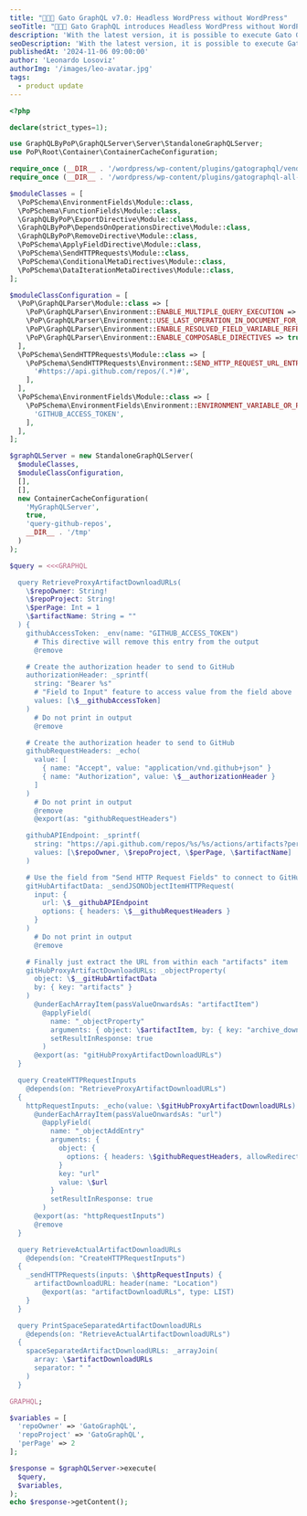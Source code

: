 ```yaml
---
title: "👨🏻‍🔧 Gato GraphQL v7.0: Headless WordPress without WordPress"
seoTitle: "👨🏻‍🔧 Gato GraphQL introduces Headless WordPress without WordPress"
description: 'With the latest version, it is possible to execute Gato GraphQL queries without initializing WordPress!'
seoDescription: 'With the latest version, it is possible to execute Gato GraphQL queries without initializing WordPress!'
publishedAt: '2024-11-06 09:00:00'
author: 'Leonardo Losoviz'
authorImg: '/images/leo-avatar.jpg'
tags:
  - product update
---
```


```php
<?php

declare(strict_types=1);

use GraphQLByPoP\GraphQLServer\Server\StandaloneGraphQLServer;
use PoP\Root\Container\ContainerCacheConfiguration;

require_once (__DIR__ . '/wordpress/wp-content/plugins/gatographql/vendor/scoper-autoload.php');
require_once (__DIR__ . '/wordpress/wp-content/plugins/gatographql-all-extensions-bundle/vendor/scoper-autoload.php');

$moduleClasses = [
  \PoPSchema\EnvironmentFields\Module::class,
  \PoPSchema\FunctionFields\Module::class,
  \GraphQLByPoP\ExportDirective\Module::class,
  \GraphQLByPoP\DependsOnOperationsDirective\Module::class,
  \GraphQLByPoP\RemoveDirective\Module::class,
  \PoPSchema\ApplyFieldDirective\Module::class,
  \PoPSchema\SendHTTPRequests\Module::class,
  \PoPSchema\ConditionalMetaDirectives\Module::class,
  \PoPSchema\DataIterationMetaDirectives\Module::class,
];

$moduleClassConfiguration = [
  \PoP\GraphQLParser\Module::class => [
    \PoP\GraphQLParser\Environment::ENABLE_MULTIPLE_QUERY_EXECUTION => true,
    \PoP\GraphQLParser\Environment::USE_LAST_OPERATION_IN_DOCUMENT_FOR_MULTIPLE_QUERY_EXECUTION_WHEN_OPERATION_NAME_NOT_PROVIDED => true,
    \PoP\GraphQLParser\Environment::ENABLE_RESOLVED_FIELD_VARIABLE_REFERENCES => true,
    \PoP\GraphQLParser\Environment::ENABLE_COMPOSABLE_DIRECTIVES => true,
  ],
  \PoPSchema\SendHTTPRequests\Module::class => [
    \PoPSchema\SendHTTPRequests\Environment::SEND_HTTP_REQUEST_URL_ENTRIES => [
      '#https://api.github.com/repos/(.*)#',
    ],
  ],
  \PoPSchema\EnvironmentFields\Module::class => [
    \PoPSchema\EnvironmentFields\Environment::ENVIRONMENT_VARIABLE_OR_PHP_CONSTANT_ENTRIES => [
      'GITHUB_ACCESS_TOKEN',
    ],
  ],
];

$graphQLServer = new StandaloneGraphQLServer(
  $moduleClasses,
  $moduleClassConfiguration,
  [],
  [],
  new ContainerCacheConfiguration(
    'MyGraphQLServer',
    true,
    'query-github-repos',
    __DIR__ . '/tmp'
  )
);

$query = <<<GRAPHQL

  query RetrieveProxyArtifactDownloadURLs(
    \$repoOwner: String!
    \$repoProject: String!
    \$perPage: Int = 1
    \$artifactName: String = ""
  ) {
    githubAccessToken: _env(name: "GITHUB_ACCESS_TOKEN")
      # This directive will remove this entry from the output
      @remove

    # Create the authorization header to send to GitHub
    authorizationHeader: _sprintf(
      string: "Bearer %s"
      # "Field to Input" feature to access value from the field above
      values: [\$__githubAccessToken]
    )
      # Do not print in output
      @remove

    # Create the authorization header to send to GitHub
    githubRequestHeaders: _echo(
      value: [
        { name: "Accept", value: "application/vnd.github+json" }
        { name: "Authorization", value: \$__authorizationHeader }
      ]
    )
      # Do not print in output
      @remove
      @export(as: "githubRequestHeaders")

    githubAPIEndpoint: _sprintf(
      string: "https://api.github.com/repos/%s/%s/actions/artifacts?per_page=%s&name=%s"
      values: [\$repoOwner, \$repoProject, \$perPage, \$artifactName]
    )

    # Use the field from "Send HTTP Request Fields" to connect to GitHub
    gitHubArtifactData: _sendJSONObjectItemHTTPRequest(
      input: {
        url: \$__githubAPIEndpoint
        options: { headers: \$__githubRequestHeaders }
      }
    )
      # Do not print in output
      @remove

    # Finally just extract the URL from within each "artifacts" item
    gitHubProxyArtifactDownloadURLs: _objectProperty(
      object: \$__gitHubArtifactData
      by: { key: "artifacts" }
    )
      @underEachArrayItem(passValueOnwardsAs: "artifactItem")
        @applyField(
          name: "_objectProperty"
          arguments: { object: \$artifactItem, by: { key: "archive_download_url" } }
          setResultInResponse: true
        )
      @export(as: "gitHubProxyArtifactDownloadURLs")
  }

  query CreateHTTPRequestInputs
    @depends(on: "RetrieveProxyArtifactDownloadURLs")
  {
    httpRequestInputs: _echo(value: \$gitHubProxyArtifactDownloadURLs)
      @underEachArrayItem(passValueOnwardsAs: "url")
        @applyField(
          name: "_objectAddEntry"
          arguments: {
            object: {
              options: { headers: \$githubRequestHeaders, allowRedirects: null }
            }
            key: "url"
            value: \$url
          }
          setResultInResponse: true
        )
      @export(as: "httpRequestInputs")
      @remove
  }

  query RetrieveActualArtifactDownloadURLs
    @depends(on: "CreateHTTPRequestInputs")
  {
    _sendHTTPRequests(inputs: \$httpRequestInputs) {
      artifactDownloadURL: header(name: "Location")
        @export(as: "artifactDownloadURLs", type: LIST)
    }
  }

  query PrintSpaceSeparatedArtifactDownloadURLs
    @depends(on: "RetrieveActualArtifactDownloadURLs")
  {
    spaceSeparatedArtifactDownloadURLs: _arrayJoin(
      array: \$artifactDownloadURLs
      separator: " "
    )
  }

GRAPHQL;

$variables = [
  'repoOwner' => 'GatoGraphQL',
  'repoProject' => 'GatoGraphQL',
  'perPage' => 2
];

$response = $graphQLServer->execute(
  $query,
  $variables,
);
echo $response->getContent();

```